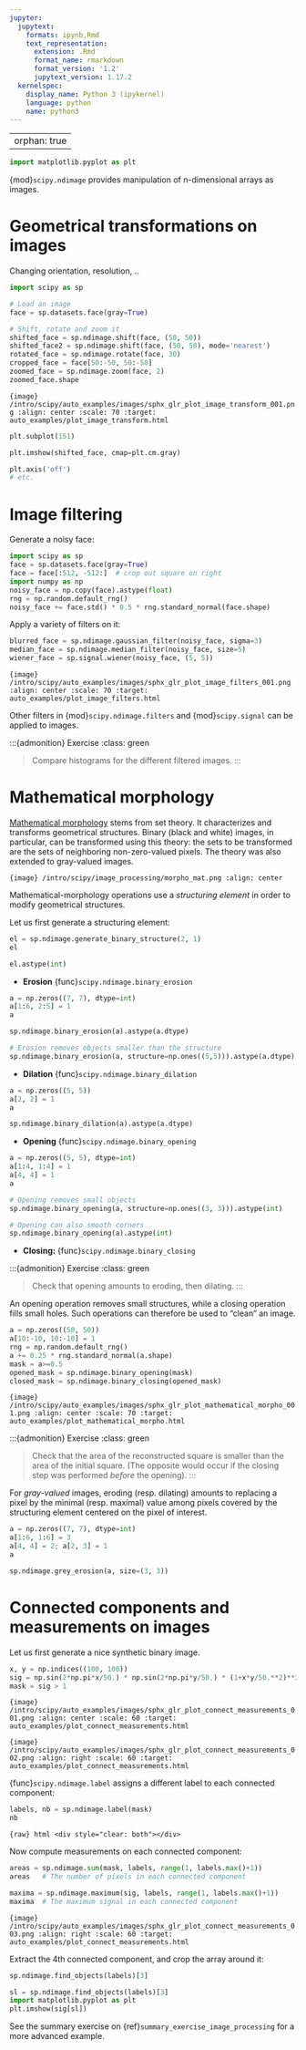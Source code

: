 ```yaml
---
jupyter:
  jupytext:
    formats: ipynb,Rmd
    text_representation:
      extension: .Rmd
      format_name: rmarkdown
      format_version: '1.2'
      jupytext_version: 1.17.2
  kernelspec:
    display_name: Python 3 (ipykernel)
    language: python
    name: python3
---
```


---
orphan: true
---

```python
import matplotlib.pyplot as plt
```
{mod}`scipy.ndimage` provides manipulation of n-dimensional arrays as
images.

# Geometrical transformations on images

Changing orientation, resolution, ..

```python
import scipy as sp
```

```python
# Load an image
face = sp.datasets.face(gray=True)
```

```python
# Shift, rotate and zoom it
shifted_face = sp.ndimage.shift(face, (50, 50))
shifted_face2 = sp.ndimage.shift(face, (50, 50), mode='nearest')
rotated_face = sp.ndimage.rotate(face, 30)
cropped_face = face[50:-50, 50:-50]
zoomed_face = sp.ndimage.zoom(face, 2)
zoomed_face.shape
```

```{image} /intro/scipy/auto_examples/images/sphx_glr_plot_image_transform_001.png
:align: center
:scale: 70
:target: auto_examples/plot_image_transform.html
```

```python
plt.subplot(151)
```

```python
plt.imshow(shifted_face, cmap=plt.cm.gray)
```

```python
plt.axis('off')
# etc.
```

# Image filtering

Generate a noisy face:

```python
import scipy as sp
face = sp.datasets.face(gray=True)
face = face[:512, -512:]  # crop out square on right
import numpy as np
noisy_face = np.copy(face).astype(float)
rng = np.random.default_rng()
noisy_face += face.std() * 0.5 * rng.standard_normal(face.shape)
```

Apply a variety of filters on it:

```python
blurred_face = sp.ndimage.gaussian_filter(noisy_face, sigma=3)
median_face = sp.ndimage.median_filter(noisy_face, size=5)
wiener_face = sp.signal.wiener(noisy_face, (5, 5))
```

```{image} /intro/scipy/auto_examples/images/sphx_glr_plot_image_filters_001.png
:align: center
:scale: 70
:target: auto_examples/plot_image_filters.html
```

Other filters in {mod}`scipy.ndimage.filters` and {mod}`scipy.signal`
can be applied to images.

:::{admonition} Exercise
:class: green

> Compare histograms for the different filtered images.
:::

# Mathematical morphology

:::{tip}
[Mathematical morphology](https://en.wikipedia.org/wiki/Mathematical_morphology) stems from set
theory. It characterizes and transforms geometrical structures. Binary
(black and white) images, in particular, can be transformed using this
theory: the sets to be transformed are the sets of neighboring
non-zero-valued pixels. The theory was also extended to gray-valued
images.
:::

```{image} /intro/scipy/image_processing/morpho_mat.png
:align: center
```

Mathematical-morphology operations use a *structuring element*
in order to modify geometrical structures.

Let us first generate a structuring element:

```python
el = sp.ndimage.generate_binary_structure(2, 1)
el
```

```python
el.astype(int)
```

- **Erosion** {func}`scipy.ndimage.binary_erosion`

```python
a = np.zeros((7, 7), dtype=int)
a[1:6, 2:5] = 1
a
```

```python
sp.ndimage.binary_erosion(a).astype(a.dtype)
```

```python
# Erosion removes objects smaller than the structure
sp.ndimage.binary_erosion(a, structure=np.ones((5,5))).astype(a.dtype)
```

- **Dilation** {func}`scipy.ndimage.binary_dilation`

```python
a = np.zeros((5, 5))
a[2, 2] = 1
a
```

```python
sp.ndimage.binary_dilation(a).astype(a.dtype)
```

- **Opening** {func}`scipy.ndimage.binary_opening`

```python
a = np.zeros((5, 5), dtype=int)
a[1:4, 1:4] = 1
a[4, 4] = 1
a
```

```python
# Opening removes small objects
sp.ndimage.binary_opening(a, structure=np.ones((3, 3))).astype(int)
```

```python
# Opening can also smooth corners
sp.ndimage.binary_opening(a).astype(int)
```

- **Closing:** {func}`scipy.ndimage.binary_closing`

:::{admonition} Exercise
:class: green

> Check that opening amounts to eroding, then dilating.
:::

An opening operation removes small structures, while a closing operation
fills small holes. Such operations can therefore be used to "clean" an
image.

```python
a = np.zeros((50, 50))
a[10:-10, 10:-10] = 1
rng = np.random.default_rng()
a += 0.25 * rng.standard_normal(a.shape)
mask = a>=0.5
opened_mask = sp.ndimage.binary_opening(mask)
closed_mask = sp.ndimage.binary_closing(opened_mask)
```

```{image} /intro/scipy/auto_examples/images/sphx_glr_plot_mathematical_morpho_001.png
:align: center
:scale: 70
:target: auto_examples/plot_mathematical_morpho.html
```

:::{admonition} Exercise
:class: green

> Check that the area of the reconstructed square is smaller
> than the area of the initial square. (The opposite would occur if the
> closing step was performed *before* the opening).
:::

For *gray-valued* images, eroding (resp. dilating) amounts to replacing
a pixel by the minimal (resp. maximal) value among pixels covered by the
structuring element centered on the pixel of interest.

```python
a = np.zeros((7, 7), dtype=int)
a[1:6, 1:6] = 3
a[4, 4] = 2; a[2, 3] = 1
a
```

```python
sp.ndimage.grey_erosion(a, size=(3, 3))
```

# Connected components and measurements on images

Let us first generate a nice synthetic binary image.

```python
x, y = np.indices((100, 100))
sig = np.sin(2*np.pi*x/50.) * np.sin(2*np.pi*y/50.) * (1+x*y/50.**2)**2
mask = sig > 1
```

```{image} /intro/scipy/auto_examples/images/sphx_glr_plot_connect_measurements_001.png
:align: center
:scale: 60
:target: auto_examples/plot_connect_measurements.html
```

```{image} /intro/scipy/auto_examples/images/sphx_glr_plot_connect_measurements_002.png
:align: right
:scale: 60
:target: auto_examples/plot_connect_measurements.html
```

{func}`scipy.ndimage.label` assigns a different label to each connected
component:

```python
labels, nb = sp.ndimage.label(mask)
nb
```

```{raw} html
<div style="clear: both"></div>
```

Now compute measurements on each connected component:

```python
areas = sp.ndimage.sum(mask, labels, range(1, labels.max()+1))
areas   # The number of pixels in each connected component
```

```python
maxima = sp.ndimage.maximum(sig, labels, range(1, labels.max()+1))
maxima  # The maximum signal in each connected component
```

```{image} /intro/scipy/auto_examples/images/sphx_glr_plot_connect_measurements_003.png
:align: right
:scale: 60
:target: auto_examples/plot_connect_measurements.html
```

Extract the 4th connected component, and crop the array around it:

```python
sp.ndimage.find_objects(labels)[3]
```

```python
sl = sp.ndimage.find_objects(labels)[3]
import matplotlib.pyplot as plt
plt.imshow(sig[sl])
```

See the summary exercise on {ref}`summary_exercise_image_processing` for a more
advanced example.
